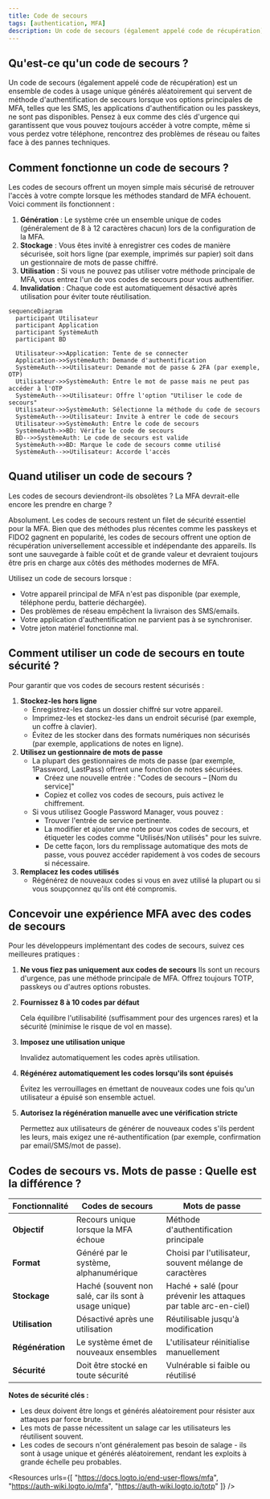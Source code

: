 ```yaml
---
title: Code de secours
tags: [authentication, MFA]
description: Un code de secours (également appelé code de récupération) est un ensemble de codes à usage unique générés aléatoirement qui servent de méthode d'authentification de secours lorsque vos options principales de MFA, telles que les SMS, les applications d'authentification ou les passkeys, ne sont pas disponibles.
---
```


## Qu'est-ce qu'un code de secours ?

Un code de secours (également appelé code de récupération) est un ensemble de codes à usage unique générés aléatoirement qui servent de méthode d'authentification de secours lorsque vos options principales de MFA, telles que les SMS, les applications d'authentification ou les passkeys, ne sont pas disponibles. Pensez à eux comme des clés d'urgence qui garantissent que vous pouvez toujours accéder à votre compte, même si vous perdez votre téléphone, rencontrez des problèmes de réseau ou faites face à des pannes techniques.

## Comment fonctionne un code de secours ?

Les codes de secours offrent un moyen simple mais sécurisé de retrouver l'accès à votre compte lorsque les méthodes standard de MFA échouent. Voici comment ils fonctionnent :

1. **Génération** : Le système crée un ensemble unique de codes (généralement de 8 à 12 caractères chacun) lors de la configuration de la MFA.
2. **Stockage** : Vous êtes invité à enregistrer ces codes de manière sécurisée, soit hors ligne (par exemple, imprimés sur papier) soit dans un gestionnaire de mots de passe chiffré.
3. **Utilisation** : Si vous ne pouvez pas utiliser votre méthode principale de MFA, vous entrez l'un de vos codes de secours pour vous authentifier.
4. **Invalidation** : Chaque code est automatiquement désactivé après utilisation pour éviter toute réutilisation.

```mermaid
sequenceDiagram
  participant Utilisateur
  participant Application
  participant SystèmeAuth
  participant BD

  Utilisateur->>Application: Tente de se connecter
  Application->>SystèmeAuth: Demande d'authentification
  SystèmeAuth-->>Utilisateur: Demande mot de passe & 2FA (par exemple, OTP)
  Utilisateur->>SystèmeAuth: Entre le mot de passe mais ne peut pas accéder à l'OTP
  SystèmeAuth-->>Utilisateur: Offre l'option "Utiliser le code de secours"
  Utilisateur->>SystèmeAuth: Sélectionne la méthode du code de secours
  SystèmeAuth-->>Utilisateur: Invite à entrer le code de secours
  Utilisateur->>SystèmeAuth: Entre le code de secours
  SystèmeAuth->>BD: Vérifie le code de secours
  BD-->>SystèmeAuth: Le code de secours est valide
  SystèmeAuth->>BD: Marque le code de secours comme utilisé
  SystèmeAuth-->>Utilisateur: Accorde l'accès
```

## Quand utiliser un code de secours ?

Les codes de secours deviendront-ils obsolètes ? La MFA devrait-elle encore les prendre en charge ?

Absolument. Les codes de secours restent un filet de sécurité essentiel pour la MFA. Bien que des méthodes plus récentes comme les passkeys et FIDO2 gagnent en popularité, les codes de secours offrent une option de récupération universellement accessible et indépendante des appareils. Ils sont une sauvegarde à faible coût et de grande valeur et devraient toujours être pris en charge aux côtés des méthodes modernes de MFA.

Utilisez un code de secours lorsque :

- Votre appareil principal de MFA n'est pas disponible (par exemple, téléphone perdu, batterie déchargée).
- Des problèmes de réseau empêchent la livraison des SMS/emails.
- Votre application d'authentification ne parvient pas à se synchroniser.
- Votre jeton matériel fonctionne mal.

## Comment utiliser un code de secours en toute sécurité ?

Pour garantir que vos codes de secours restent sécurisés :

1. **Stockez-les hors ligne**
    - Enregistrez-les dans un dossier chiffré sur votre appareil.
    - Imprimez-les et stockez-les dans un endroit sécurisé (par exemple, un coffre à clavier).
    - Évitez de les stocker dans des formats numériques non sécurisés (par exemple, applications de notes en ligne).
2. **Utilisez un gestionnaire de mots de passe**
    - La plupart des gestionnaires de mots de passe (par exemple, 1Password, LastPass) offrent une fonction de notes sécurisées.
        - Créez une nouvelle entrée : "Codes de secours – [Nom du service]"
        - Copiez et collez vos codes de secours, puis activez le chiffrement.
    - Si vous utilisez Google Password Manager, vous pouvez :
        - Trouver l'entrée de service pertinente.
        - La modifier et ajouter une note pour vos codes de secours, et étiqueter les codes comme "Utilisés/Non utilisés" pour les suivre.
        - De cette façon, lors du remplissage automatique des mots de passe, vous pouvez accéder rapidement à vos codes de secours si nécessaire.
3. **Remplacez les codes utilisés**
    - Régénérez de nouveaux codes si vous en avez utilisé la plupart ou si vous soupçonnez qu'ils ont été compromis.

## Concevoir une expérience MFA avec des codes de secours

Pour les développeurs implémentant des codes de secours, suivez ces meilleures pratiques :

1. **Ne vous fiez pas uniquement aux codes de secours**
Ils sont un recours d'urgence, pas une méthode principale de MFA. Offrez toujours TOTP, passkeys ou d'autres options robustes.
2. **Fournissez 8 à 10 codes par défaut**
    
    Cela équilibre l'utilisabilité (suffisamment pour des urgences rares) et la sécurité (minimise le risque de vol en masse).
    
3. **Imposez une utilisation unique**
    
    Invalidez automatiquement les codes après utilisation.
    
4. **Régénérez automatiquement les codes lorsqu'ils sont épuisés**
    
    Évitez les verrouillages en émettant de nouveaux codes une fois qu'un utilisateur a épuisé son ensemble actuel.
    
5. **Autorisez la régénération manuelle avec une vérification stricte**
    
    Permettez aux utilisateurs de générer de nouveaux codes s'ils perdent les leurs, mais exigez une ré-authentification (par exemple, confirmation par email/SMS/mot de passe).
    

## Codes de secours vs. Mots de passe : Quelle est la différence ?

| Fonctionnalité | Codes de secours | Mots de passe |
| --- | --- | --- |
| **Objectif** | Recours unique lorsque la MFA échoue | Méthode d'authentification principale |
| **Format** | Généré par le système, alphanumérique | Choisi par l'utilisateur, souvent mélange de caractères |
| **Stockage** | Haché (souvent non salé, car ils sont à usage unique) | Haché + salé (pour prévenir les attaques par table arc-en-ciel) |
| **Utilisation** | Désactivé après une utilisation | Réutilisable jusqu'à modification |
| **Régénération** | Le système émet de nouveaux ensembles | L'utilisateur réinitialise manuellement |
| **Sécurité** | Doit être stocké en toute sécurité | Vulnérable si faible ou réutilisé |

**Notes de sécurité clés :**

- Les deux doivent être longs et générés aléatoirement pour résister aux attaques par force brute.
- Les mots de passe nécessitent un salage car les utilisateurs les réutilisent souvent.
- Les codes de secours n'ont généralement pas besoin de salage - ils sont à usage unique et générés aléatoirement, rendant les exploits à grande échelle peu probables.

<Resources
  urls={[
    "https://docs.logto.io/end-user-flows/mfa",
    "https://auth-wiki.logto.io/mfa",
    "https://auth-wiki.logto.io/totp"
  ]}
/>